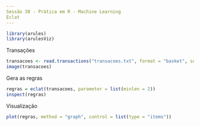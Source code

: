 ```yaml
---
Sessão 30 - Prática em R - Machine Learning
Eclat
---
```


```r
library(arules)
library(arulesViz)
```

Transações
```r
transacoes <- read.transactions("transacoes.txt", format = "basket", sep = ",")
image(transacoes)
```

Gera as regras
```r
regras = eclat(transacoes, parameter = list(minlen = 2))
inspect(regras)
```

Visualização
```r
plot(regras, method = "graph", control = list(type = "items"))
```

